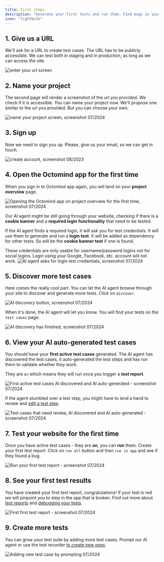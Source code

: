 ```yaml
---
title: First steps
description: "Generate your first tests and run them. Find bugs in your app before your user does."
icon: "lightbulb"
---
```


## 1. Give us a URL

We'll ask for a URL to create test cases. The URL has to be publicly accessible. We can test both in staging and in production, as long as we can access the site.

<Frame caption="First page of the setup flow - link to your website, screenshot 07/2024">
  <img src="/images/setup/setup-1-url.png" alt="enter your url screen" />
</Frame>

## 2. Name your project

The second page will render a screenshot of the url you provided. We check if it is accessible. You can name your project now. We'll propose one similar to the url you provided.
But you can choose your own.

<Frame caption="Second page of the setup flow: Name your project, screenshot 07/2024">
  <img
    src="/images/setup/setup-2-project.png"
    alt="name your project screen, screenshot 07/2024"
  />
</Frame>

<div class="mt-8" />

## 3. Sign up

Now we need to sign you up. Please, give us your email, so we can get in touch.

<Frame caption="Third page of the setup flow - create account, screenshot 07/2024">
  <img
    src="/images/setup/setup-3-create-account.png"
    alt="create account, screenshot 08/2023"
  />
</Frame>

## 4. Open the Octomind app for the first time

When you sign in to Octomind app again, you will land on your **project overview** page.

<Frame caption="Project overview page after sign-up, screenshot 07/2024">
  <img
    src="/images/setup/setup-4-overview.png"
    alt="Opening the Octomind app on project overview for the first time, screenshot 07/2024"
  />
</Frame>

Our AI agent might be still going through your website, checking if there is a **cookie banner** and a **required login functionality** that need to be tested.

If the AI agent finds a required login, it will ask you for test credentials. It will use them to generate and run a **login test**. It will be added as dependency for other tests. So will be the **cookie banner test** if one is found.

<Warning>
These credentials are only usable for username/password logins not for social logins. Login using your Google, Facebook, etc. account will not work.

</Warning>

<Frame caption="AI agent asks for test credentials to auto-generate and run a login test, screenshot 07/2024">
  <img
    src="/images/setup/setup-5-login-credentials.png"
    alt="AI agent asks for login test credentials, screenshot 07/2024"
  />
</Frame>

## 5. Discover more test cases

Here comes the really cool part. You can let the AI agent browse through your site to discover and generate more tests. Click on `discover`.

<Frame caption="Clicking this button will let our AI agent discover test cases, screenshot 07/2024">
  <img
    src="/images/setup/setup-6-discover.png"
    alt="AI discovery button, screenshot 07/2024"
  />
</Frame>

When it's done, the AI agent will let you know. You will find your tests on the `test cases` page.

<Frame caption="AI agent discovered test cases and you will find them in the test cases view, screenshot 07/2024">
  <img
    src="/images/setup/setup-7-discovery-done.png"
    alt="AI discovery has finished, screenshot 07/2024"
  />
</Frame>

## 6. View your AI auto-generated test cases

You should have your **first active test cases** generated. The AI agent has discovered the test cases, it auto-generated the test steps and has run them to validate whether they work.

They are `on` which means they will run once you trigger a **test report**.

<Frame caption="First active test cases discovered and auto-generated - screenshot 07/2024">
  <img
    src="/images/setup/setup-8-first-tests.png"
    alt="First active test cases AI discovered and AI auto-generated - screenshot 07/2024 "
  />
</Frame>

If the agent stumbled over a test step, you might have to lend a hand to review and [edit a test step](/edit-test-case.mdx).

<Frame caption="Test cases that need review, discovered and auto-generated - screenshot 07/2024">
  <img
    src="/images/setup/setup-8-review-steps.png"
    alt="Test cases that need review, AI discovered and AI auto-generated - screenshot 07/2024 "
  />
</Frame>

## 7. Test your website for the first time

Once you have active test cases - they are **on**, you can **run** them. Create your first test report. Click on `run all` button and then `run in app` and see if they found a bug.

<Frame caption="Run your first test report - screenshot 07/2024">
  <img
    src="/images/setup/setup-9-run-tests.png"
    alt="Run your first test report - screenshot 07/2024"
  />
</Frame>

## 8. See your first test results

You have created your first test report, congratulations! If your test is red we will pinpoint you to step in the app that is broken. Find out more about [test reports](/test-reports.mdx) and [debugging your tests](/debugtopus.mdx).

<Frame caption="First test report - screenshot 07/2024">
  <img
    src="/images/setup/setup-10-test-report.png"
    alt="First first test report - screenshot 07/2024"
  />
</Frame>

## 9. Create more tests

You can grow your test suite by adding more test cases. Prompt our AI agent or use the test recorder [to create new ones](/new-test-case.mdx).

<Frame caption="Adding new test case by prompting - screenshot 07/2024">
  <img
    src="/images/setup/setup-11-new-test-case.png"
    alt="Adding new test case by prompting 07/2024"
  />
</Frame>
